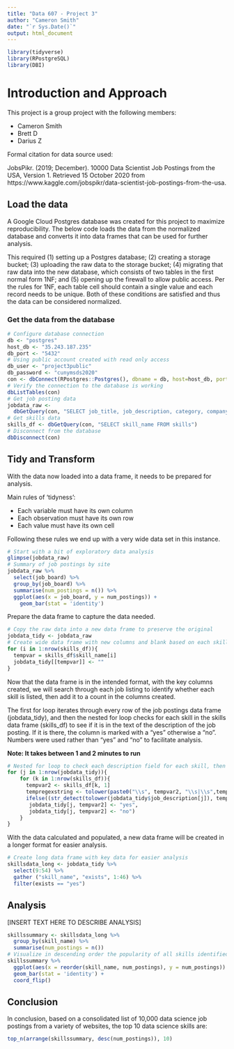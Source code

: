 ---
title: "Data 607 - Project 3"
author: "Cameron Smith"
date: "`r Sys.Date()`"
output: html_document
---

```{r load-packages, message=FALSE}
library(tidyverse)
library(RPostgreSQL)
library(DBI)
```

# Introduction and Approach

This project is a group project with the following members:

* Cameron Smith
* Brett D
* Darius Z

Formal citation for data source used:

JobsPikr. (2019; December).  10000 Data Scientist Job Postings from the USA, Version 1.  Retrieved 15 October 2020 from https://www.kaggle.com/jobspikr/data-scientist-job-postings-from-the-usa.

## Load the data

A Google Cloud Postgres database was created for this project to maximize reproducibility.  The below code loads the data from the normalized database and converts it into data frames that can be used for further analysis.

This required (1) setting up a Postgres database; (2) creating a storage bucket; (3) uploading the raw data to the storage bucket; (4) migrating that raw data into the new database, which consists of two tables in the first normal form 1NF; and (5) opening up the firewall to allow public access.  Per the rules for 1NF, each table cell should contain a single value and each record needs to be unique.  Both of these conditions are satisfied and thus the data can be considered normalized.

### Get the data from the database

```{r}
# Configure database connection
db <- "postgres"
host_db <- "35.243.187.235"
db_port <- "5432"
# Using public account created with read only access
db_user <- "project3public"
db_password <- "cunymsds2020"
con <- dbConnect(RPostgres::Postgres(), dbname = db, host=host_db, port=db_port, user=db_user, password=db_password)
# Verify the connection to the database is working
dbListTables(con)
# Get job posting data
jobdata_raw <- 
  dbGetQuery(con, "SELECT job_title, job_description, category, company, city, state, job_board, post_date FROM jobs")
# Get skills data
skills_df <- dbGetQuery(con, "SELECT skill_name FROM skills")
# Disconnect from the database
dbDisconnect(con) 
```

## Tidy and Transform

With the data now loaded into a data frame, it needs to be prepared for analysis.

Main rules of 'tidyness': 

* Each variable must have its own column
* Each observation must have its own row
* Each value must have its own cell

Following these rules we end up with a very wide data set in this instance.

```{r}
# Start with a bit of exploratory data analysis
glimpse(jobdata_raw)
# Summary of job postings by site
jobdata_raw %>% 
  select(job_board) %>% 
  group_by(job_board) %>% 
  summarise(num_postings = n()) %>%
  ggplot(aes(x = job_board, y = num_postings)) +
    geom_bar(stat = 'identity')
```

Prepare the data frame to capture the data needed.

```{r}
# Copy the raw data into a new data frame to preserve the original
jobdata_tidy <- jobdata_raw
# Create wide data frame with new columns and blank based on each skill name
for (i in 1:nrow(skills_df)){
  tempvar = skills_df$skill_name[i]
  jobdata_tidy[[tempvar]] <- ""
}
```

Now that the data frame is in the intended format, with the key columns created, we will search through each job listing to identify whether each skill is listed, then add it to a count in the columns created.

The first for loop iterates through every row of the job postings data frame (jobdata_tidy), and then the nested for loop checks for each skill in the skills data frame (skills_df) to see if it is in the text of the description of the job posting.  If it is there, the column is marked with a "yes" otherwise a "no".  Numbers were used rather than "yes" and "no" to facilitate analysis.

**Note: It takes between 1 and 2 minutes to run**

```{r}
# Nested for loop to check each description field for each skill, then mark the relevant skill column accordingly
for (j in 1:nrow(jobdata_tidy)){
    for (k in 1:nrow(skills_df)){
      tempvar2 <- skills_df[k, 1]
      tempregexstring <- tolower(paste0("\\s", tempvar2, "\\s|\\s",tempvar2,"[++][++]]\\s"))
      ifelse((str_detect(tolower(jobdata_tidy$job_description[j]), tempregexstring, negate = FALSE)) == TRUE, 
       jobdata_tidy[j, tempvar2] <- "yes", 
       jobdata_tidy[j, tempvar2] <- "no")
    }
}
```

With the data calculated and populated, a new data frame will be created in a longer format for easier analysis.

```{r message=FALSE, warning=FALSE}
# Create long data frame with key data for easier analysis
skillsdata_long <- jobdata_tidy %>%
  select(9:54) %>%
  gather ("skill_name", "exists", 1:46) %>%
  filter(exists == "yes")
```

## Analysis

[INSERT TEXT HERE TO DESCRIBE ANALYSIS]

```{r message=FALSE}
skillssummary <- skillsdata_long %>% 
  group_by(skill_name) %>%
  summarise(num_postings = n())
# Visualize in descending order the popularity of all skills identified
skillssummary %>%  
  ggplot(aes(x = reorder(skill_name, num_postings), y = num_postings)) +
  geom_bar(stat = 'identity') +
  coord_flip()
```

## Conclusion

In conclusion, based on a consolidated list of 10,000 data science job postings from a variety of websites, the top 10 data science skills are:

```{r}
top_n(arrange(skillssummary, desc(num_postings)), 10)
```


